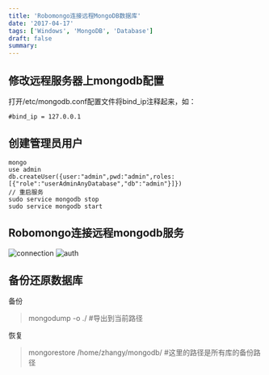 ```yaml
---
title: 'Robomongo连接远程MongoDB数据库'
date: '2017-04-17'
tags: ['Windows', 'MongoDB', 'Database']
draft: false
summary: 
---
```


## 修改远程服务器上mongodb配置
打开/etc/mongodb.conf配置文件将bind_ip注释起来，如：
```
#bind_ip = 127.0.0.1
```

## 创建管理员用户
```
mongo
use admin
db.createUser({user:"admin",pwd:"admin",roles:[{"role":"userAdminAnyDatabase","db":"admin"}]})
// 重启服务
sudo service mongodb stop
sudo service mongodb start
```

## Robomongo连接远程mongodb服务
![connection](/upload/o_1bdu5292pjtv33q1isl17bu1gv4c.png)
![auth](/upload/o_1bdu5292ptd87iphuigb01vlvb.png)

## 备份还原数据库
备份
> mongodump -o ./                             #导出到当前路径

恢复
> mongorestore /home/zhangy/mongodb/        #这里的路径是所有库的备份路径